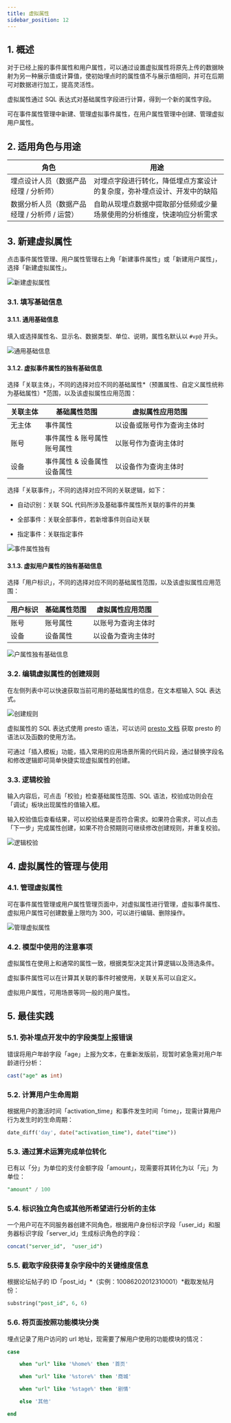 ```yaml
---
title: 虚拟属性
sidebar_position: 12
---
```


## 1. 概述

对于已经上报的事件属性和用户属性，可以通过设置虚拟属性将原先上传的数据映射为另一种展示值或计算值，使初始埋点时的属性值不与展示值相同，并可在后期可对数据进行加工，提高灵活性。

虚拟属性通过 SQL 表达式对基础属性字段进行计算，得到一个新的属性字段。

可在事件属性管理中新建、管理虚拟事件属性，在用户属性管理中创建、管理虚拟用户属性。

## 2. 适用角色与用途

| 角色                        | 用途                                   |
| ------------------------- | ------------------------------------ |
| 埋点设计人员（数据产品经理 / 分析师）      | 对埋点字段进行转化，降低埋点方案设计的复杂度，弥补埋点设计、开发中的缺陷 |
| 数据分析人员（数据产品经理 / 分析师 / 运营） | 自助从现埋点数据中提取部分低频或少量场景使用的分析维度，快速响应分析需求 |

## 3. 新建虚拟属性

点击事件属性管理、用户属性管理右上角「新建事件属性」或「新建用户属性」，选择「新建虚拟属性」。

![新建虚拟属性](/img/customEvent/virtual_1.png)

### 3.1. 填写基础信息

#### 3.1.1. 通用基础信息

填入或选择属性名、显示名、数据类型、单位、说明，属性名默认以 `#vp@` 开头。

![通用基础信息](/img/customEvent/virtual_2.png)

#### 3.1.2. 虚拟事件属性的独有基础信息

选择「关联主体」，不同的选择对应不同的基础属性*（预置属性、自定义属性统称为基础属性）*范围，以及该虚拟属性应用范围：

| 关联主体 | 基础属性范围                | 虚拟属性应用范围      |
| ---- |-----------------------| ------------- |
| 无主体  | 事件属性                  | 以设备或账号作为查询主体时 |
| 账号   | 事件属性 & 账号属性<br />账号属性 | 以账号作为查询主体时    |
| 设备   | 事件属性 & 设备属性<br />设备属性 | 以设备作为查询主体时    |

选择「关联事件」，不同的选择对应不同的关联逻辑，如下：

- 自动识别：关联 SQL 代码所涉及基础事件属性所关联的事件的并集

- 全部事件：关联全部事件，若新增事件则自动关联

- 指定事件：关联指定事件

![事件属性独有](/img/customEvent/virtual_3.png)

#### 3.1.3. 虚拟用户属性的独有基础信息

选择「用户标识」，不同的选择对应不同的基础属性范围，以及该虚拟属性应用范围：

| 用户标识 | 基础属性范围 | 虚拟属性应用范围  |
| ---- | ------ | --------- |
| 账号   | 账号属性   | 以账号为查询主体时 |
| 设备   | 设备属性   | 以设备为查询主体时 |

![户属性独有基础信息](/img/customEvent/virtual_4.png)

### 3.2. 编辑虚拟属性的创建规则

在左侧列表中可以快速获取当前可用的基础属性的信息，在文本框输入 SQL 表达式。

![创建规则](/img/customEvent/virtual_5.png)

虚拟属性的 SQL 表达式使用 presto 语法，可以访问 [presto 文档](https://trino.io/docs/332/functions.html) 获取 presto 的语法以及函数的使用方法。

可通过「插入模板」功能，插入常用的应用场景所需的代码片段，通过替换字段名和修改逻辑即可简单快捷实现虚拟属性的创建。

### 3.3. 逻辑校验

输入内容后，可点击「校验」检查基础属性范围、SQL 语法，校验成功则会在「调试」板块出现属性的值输入框。

输入校验值后查看结果，可以校验结果是否符合需求。如果符合需求，可以点击「下一步」完成属性创建，如果不符合预期则可继续修改创建规则，并重复校验。

![逻辑校验](/img/customEvent/virtual_6.png)

## 4. 虚拟属性的管理与使用

### 4.1. 管理虚拟属性

可在事件属性管理或用户属性管理页面中，对虚拟属性进行管理，虚拟事件属性、虚拟用户属性可创建数量上限均为 300，可以进行编辑、删除操作。

![管理虚拟属性](/img/customEvent/virtual_7.png)

### 4.2. 模型中使用的注意事项

虚拟属性在使用上和通常的属性一致，根据类型决定其计算逻辑以及筛选条件。

虚拟事件属性可以在计算其关联的事件时被使用，关联关系可以自定义。

虚拟用户属性，可用场景等同一般的用户属性。

## 5. 最佳实践

### 5.1. 弥补埋点开发中的字段类型上报错误

错误将用户年龄字段「age」上报为文本，在重新发版前，现暂时紧急需对用户年龄进行分析：

```sql
cast("age" as int)
```

### 5.2. 计算用户生命周期

根据用户的激活时间「activation_time」和事件发生时间「time」，现需计算用户行为发生时的生命周期：

```sql
date_diff('day', date("activation_time"), date("time"))
```

### 5.3. 通过算术运算完成单位转化

已有以「分」为单位的支付金额字段「amount」，现需要将其转化为以「元」为单位：

```sql
"amount" / 100
```

### 5.4. 标识独立角色或其他所希望进行分析的主体

一个用户可在不同服务器创建不同角色，根据用户身份标识字段「user_id」和服务器标识字段「server_id」生成标识角色的字段：

```sql
concat("server_id",  "user_id")
```

### 5.5. 截取字段获得复杂字段中的关键维度信息

根据论坛帖子的 ID「post_id」*（实例：10086202012310001）*截取发帖月份：

```sql
substring("post_id", 6, 6)
```

### 5.6. 将页面按照功能模块分类

埋点记录了用户访问的 url 地址，现需要了解用户使用的功能模块的情况：

```sql
case

    when "url" like '%home%' then '首页'

    when "url" like '%store%' then '商城'

    when "url" like '%stage%' then '剧情'

    else '其他'

end
```
